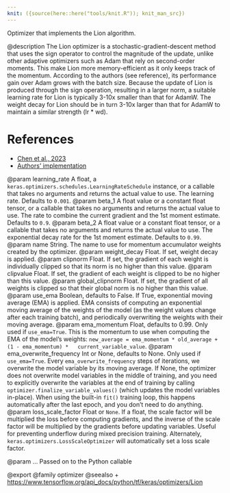 ```yaml
---
knit: ({source(here::here("tools/knit.R")); knit_man_src})
---
```

Optimizer that implements the Lion algorithm.

@description
The Lion optimizer is a stochastic-gradient-descent method that uses the
sign operator to control the magnitude of the update, unlike other adaptive
optimizers such as Adam that rely on second-order moments. This make
Lion more memory-efficient as it only keeps track of the momentum. According
to the authors (see reference), its performance gain over Adam grows with
the batch size. Because the update of Lion is produced through the sign
operation, resulting in a larger norm, a suitable learning rate for Lion is
typically 3-10x smaller than that for AdamW. The weight decay for Lion
should be in turn 3-10x larger than that for AdamW to maintain a
similar strength (lr * wd).

# References
- [Chen et al., 2023](http://arxiv.org/abs/2302.06675)
- [Authors' implementation](
    http://github.com/google/automl/tree/master/lion)

@param learning_rate A float, a
    `keras.optimizers.schedules.LearningRateSchedule` instance, or
    a callable that takes no arguments and returns the actual value to
    use. The learning rate. Defaults to `0.001`.
@param beta_1 A float value or a constant float tensor, or a callable
    that takes no arguments and returns the actual value to use. The
    rate to combine the current gradient and the 1st moment estimate.
    Defaults to `0.9`.
@param beta_2 A float value or a constant float tensor, or a callable
    that takes no arguments and returns the actual value to use. The
    exponential decay rate for the 1st moment estimate. Defaults to
    `0.99`.
@param name String. The name to use
  for momentum accumulator weights created by
  the optimizer.
@param weight_decay Float. If set, weight decay is applied.
@param clipnorm Float. If set, the gradient of each weight is individually
  clipped so that its norm is no higher than this value.
@param clipvalue Float. If set, the gradient of each weight is clipped to be
  no higher than this value.
@param global_clipnorm Float. If set, the gradient of all weights is clipped
  so that their global norm is no higher than this value.
@param use_ema Boolean, defaults to False. If True, exponential moving average
  (EMA) is applied. EMA consists of computing an exponential moving
  average of the weights of the model (as the weight values change after
  each training batch), and periodically overwriting the weights with
  their moving average.
@param ema_momentum Float, defaults to 0.99. Only used if `use_ema=True`.
  This is the momentum to use when computing
  the EMA of the model's weights:
  `new_average = ema_momentum * old_average + (1 - ema_momentum) *
  current_variable_value`.
@param ema_overwrite_frequency Int or None, defaults to None. Only used if
  `use_ema=True`. Every `ema_overwrite_frequency` steps of iterations,
  we overwrite the model variable by its moving average.
  If None, the optimizer
  does not overwrite model variables in the middle of training, and you
  need to explicitly overwrite the variables at the end of training
  by calling `optimizer.finalize_variable_values()`
  (which updates the model
  variables in-place). When using the built-in `fit()` training loop,
  this happens automatically after the last epoch,
  and you don't need to do anything.
@param loss_scale_factor Float or `None`. If a float, the scale factor will
  be multiplied the loss before computing gradients, and the inverse of
  the scale factor will be multiplied by the gradients before updating
  variables. Useful for preventing underflow during mixed precision
  training. Alternately, `keras.optimizers.LossScaleOptimizer` will
  automatically set a loss scale factor.

@param ... Passed on to the Python callable

@export
@family optimizer
@seealso
+ <https://www.tensorflow.org/api_docs/python/tf/keras/optimizers/Lion>
